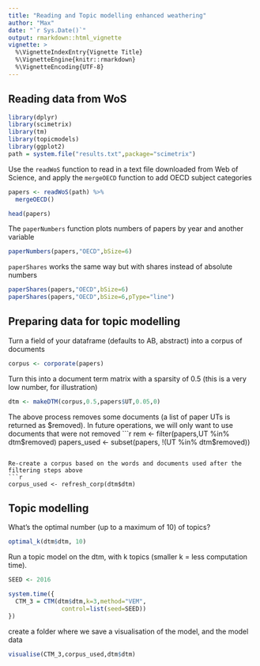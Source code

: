 ```yaml
---
title: "Reading and Topic modelling enhanced weathering"
author: "Max"
date: "`r Sys.Date()`"
output: rmarkdown::html_vignette
vignette: >
  %\VignetteIndexEntry{Vignette Title}
  %\VignetteEngine{knitr::rmarkdown}
  %\VignetteEncoding{UTF-8}
---
```


## Reading data from WoS

```r
library(dplyr)
library(scimetrix)
library(tm)
library(topicmodels)
library(ggplot2)
path = system.file("results.txt",package="scimetrix")
```

Use the `readWoS` function to read in a text file downloaded from Web of Science, and apply the `mergeOECD` function to add OECD subject categories
```r
papers <- readWoS(path) %>%
  mergeOECD() 

head(papers)
```


The `paperNumbers` function plots numbers of papers by year and another variable
```r
paperNumbers(papers,"OECD",bSize=6)
```

`paperShares` works the same way but with shares instead of absolute numbers
```r
paperShares(papers,"OECD",bSize=6)
paperShares(papers,"OECD",bSize=6,pType="line")
```

## Preparing data for topic modelling

Turn a field of your dataframe (defaults to AB, abstract) into a corpus of documents
```r
corpus <- corporate(papers)
```

Turn this into a document term matrix with a sparsity of 0.5 (this is a very low number, for illustration)
```r
dtm <- makeDTM(corpus,0.5,papers$UT,0.05,0)
```

The above process removes some documents (a list of paper UTs is returned as $removed). In future operations, we will only want to use documents that were not removed
```r
rem <- filter(papers,UT %in% dtm$removed)
papers_used <- subset(papers, !(UT %in% dtm$removed))
```

Re-create a corpus based on the words and documents used after the filtering steps above
```r
corpus_used <- refresh_corp(dtm$dtm)
```


## Topic modelling
What's the optimal number (up to a maximum of 10) of topics?
```r
optimal_k(dtm$dtm, 10)
```


Run a topic model on the dtm, with k topics (smaller k = less computation time).
```r
SEED <- 2016

system.time({
  CTM_3 = CTM(dtm$dtm,k=3,method="VEM",
               control=list(seed=SEED))
})

```


create a folder where we save a visualisation of the model, and the model data
```r
visualise(CTM_3,corpus_used,dtm$dtm)
```



